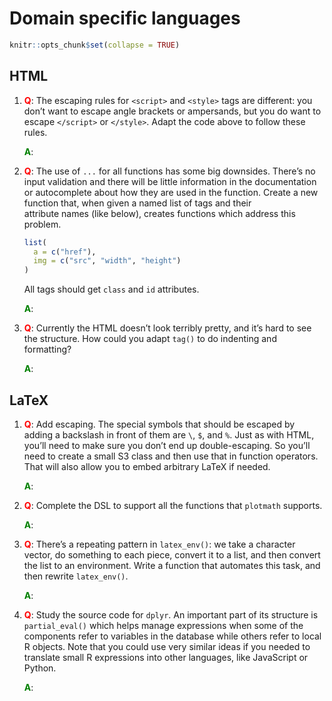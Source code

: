# Domain specific languages

```r
knitr::opts_chunk$set(collapse = TRUE)
```

## HTML

1.  __<span style="color:red">Q</span>__: The escaping rules for `<script>` and `<style>` tags are different: you
    don't want to escape angle brackets or ampersands, but you do want to
    escape `</script>` or `</style>`.  Adapt the code above to follow these
    rules.
    
    __<span style="color:green">A</span>__: 

1.  __<span style="color:red">Q</span>__: The use of `...` for all functions has some big downsides. There's no
    input validation and there will be little information in the
    documentation or autocomplete about how they are used in the function. 
    Create a new function that, when given a named list of tags and their   
    attribute names (like below), creates functions which address this problem.

    ```r
    list(
      a = c("href"),
      img = c("src", "width", "height")
    )
    ```

    All tags should get `class` and `id` attributes.
    
    __<span style="color:green">A</span>__: 

1. __<span style="color:red">Q</span>__: Currently the HTML doesn't look terribly pretty, and it's hard to see the
   structure. How could you adapt `tag()` to do indenting and formatting?
    
    __<span style="color:green">A</span>__: 

## LaTeX

1.  __<span style="color:red">Q</span>__: Add escaping. The special symbols that should be escaped by adding a backslash
    in front of them are `\`, `$`, and `%`. Just as with HTML, you'll need to 
    make sure you don't end up double-escaping. So you'll need to create a small 
    S3 class and then use that in function operators. That will also allow you 
    to embed arbitrary LaTeX if needed.
    
    __<span style="color:green">A</span>__: 

1.  __<span style="color:red">Q</span>__: Complete the DSL to support all the functions that `plotmath` supports.
    
    __<span style="color:green">A</span>__: 

1.  __<span style="color:red">Q</span>__: There's a repeating pattern in `latex_env()`: we take a character vector,
    do something to each piece, convert it to a list, and then convert the list 
    to an environment. Write a function that automates this task, and then rewrite
    `latex_env()`.
    
    __<span style="color:green">A</span>__: 

1.  __<span style="color:red">Q</span>__: Study the source code for `dplyr`. An important part of its structure is
    `partial_eval()` which helps manage expressions when some of the
    components refer to variables in the database while others refer to local R
    objects. Note that you could use very similar ideas if you needed to 
    translate small R expressions into other languages, like JavaScript or 
    Python.
    
    __<span style="color:green">A</span>__: 